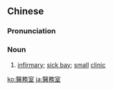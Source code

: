 {{also|医务室}}
==Chinese==
{{zh-forms|s=医务室|type=21}}

===Pronunciation===
{{zh-pron
|m=yīwù室
|c=ji1 mou6 sat1
|mn=i-bū-sek
|cat=n
}}

===Noun===
{{zh-noun}}

# [[infirmary]]; [[sick bay]]; [[small]] [[clinic]] {{zh-mw|間}}

[[ko:醫務室]]
[[ja:醫務室]]